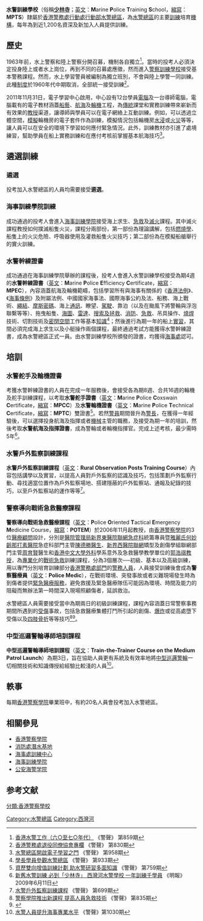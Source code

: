 {{Pathnav|香港警務處|香港警務處架構|行動處|行動部|警察總區|水警總區|frame=1}}
{{Infobox University
|Name=水警訓練學校
|EnglishName=Marine Police Training School
|SealImage=
|SealInfo=
|Motto=
|Established=
|Type=水上警察訓練學校
|President= [[警察訓練主任|警察訓練主任]]（[[鄧英傑|鄧英傑]][[警司|警司]]）
|Location=[[香港|香港]][[東區_(香港)|東區]][[西灣河|西灣河]][[太康街|太康街]][[水警港口分區總部|水警港口分區總部]]
|Campus=[[香港市區|市區]]
|AreaTotal=
|Department=
|Faculty=
|Professor=
|Associate Professor=
|Assistant Professor=
|Lecturer=
|Student=
|Undergraduate=
|Postgraduate=
|暱稱='''[[少林寺|少林寺]]'''
|Website=
|Celebration=
}}

'''水警訓練學校'''（俗稱'''[[少林寺|少林寺]]'''；[[英文|英文]]：'''M'''arine '''P'''olice '''T'''raining '''S'''chool，[[縮寫|縮寫]]：'''MPTS'''）隸屬於[[香港警務處|香港警務處]][[行動處|行動處]][[行動部|行動部]][[水警總區|水警總區]]，為[[水警總區|水警總區]]的主要[[訓練|訓練]]培育[[機構|機構]]，每年為到近1,200名資深及新加入人員提供訓練。

==歷史==
1963年前，水上警察和陸上警察分開召募，機制各自獨立<ref>[http://www.police.gov.hk/offbeat/859/chi/n03.htm 香港水警工作（六○至七○年代）] {{Wayback|url=http://www.police.gov.hk/offbeat/859/chi/n03.htm |date=20131230231830 }} 《警聲》 第859期</ref>。當時的投考人必須決定投身陸上或者水上崗位，再到不同的召募處應徵，然而進入[[警察訓練學校|警察訓練學校]]接受基本警務課程。然而，水上學習警員被編制為獨立班別，不會與陸上學警一同訓練。此種[[制度|制度]]於1960年代中期取消，全部統一接受訓練<ref>[http://www.police.gov.hk/offbeat/830/chi/s02.htm 香港警務處退役同僚協會專欄] {{Wayback|url=http://www.police.gov.hk/offbeat/830/chi/s02.htm |date=20131213195359 }} 《警聲》 第830期</ref>。

2011年11月31日，電子學習中心啟用，中心設有12台學員[[電腦|電腦]]及一台導師電腦，電腦載有的電子教材涵蓋[[船藝|船藝]]、[[航海|航海]]及[[輪機|輪機]]工程，為[[傳統|傳統]]課堂和實務訓練帶來嶄新而有效果的[[教授|教授]]渠道，讓導師與學員可以在電子網絡上互動訓練。例如，可以透過立體空間，[[模擬|模擬]]輪機房的電子套件作為訓練，模擬情況包括輪機房[[洪灾|水浸]]或[[火災|火災]]等等，讓人員可以在安全的環境下學習如何應付緊急情況。此外，訓練教材亦引進了處境練習，幫助學員在船上實務訓練和在應付考核前掌握基本航海技巧<ref>[http://www.police.gov.hk/offbeat/958/chi/n10.htm 水警總區開啟電子學習之門] {{Wayback|url=http://www.police.gov.hk/offbeat/958/chi/n10.htm |date=20140106041325 }} 《警聲》 第958期</ref>。

== 遴選訓練 ==
=== 遴選 ===
投考加入水警總區的人員均需要接受'''遴選'''。

=== 海事訓練學院訓練 ===
成功通過的投考人會進入[[海事訓練學院|海事訓練學院]]接受海上求生、[[急救|急救]]及[[滅火|滅火]]課程。其中滅火課程教授如何撲滅船隻火災，課程分兩部份，第一部份為理論講解，包括[[燃燒學|燃燒學]]、船隻上的火災危險、呼吸器使用及灌救船隻火災技巧；第二部份為在模擬船艙舉行的實火訓練。

=== 水警幹練證書 ===
成功通過在海事訓練學院舉辦的課程後，投考人會進入水警訓練學校接受為期4週的'''水警幹練證書'''（[[英文|英文]]：'''M'''arine '''P'''olice '''E'''fficiency '''C'''ertificate，[[縮寫|縮寫]]：'''MPEC'''），內容涵蓋航海及輪機範疇，包括學習所有與海事有關係的《[[香港法例|香港法例]]》、《[[海事條例|海事條例]]》及附屬法例、中國國家海事法、國際海事公約及法、船務、海上戰術、[[繩結|繩結]]、[[摩斯密碼|摩斯密碼]]、海上[[通訊|通訊]]、瞭望、[[駕駛|駕駛]]、靠泊（以及在颱風下將警輪與浮泡聯繫等等）、拖曳船隻、[[海圖|海圖]]、[[雷達|雷達]]、[[搜索及拯救|搜索及拯救]]、[[消防|消防]]、[[急救|急救]]、吊具操作、[[燒焊|燒焊]]技術、切割技術及[[密閉空間|密閉空間]]工作等基本[[知識|知識]]<ref>[http://www.police.gov.hk/offbeat/933/chi/n08.htm 學長學員參觀水警總區] {{Wayback|url=http://www.police.gov.hk/offbeat/933/chi/n08.htm |date=20140106040726 }} 《警聲》 第933期</ref>；然後進行為期一年的船上[[實習|實習]]，其間必須完成海上求生以及小艇操作兩個課程，最終通過考試方能獲得水警幹練證書，成為水警總區正式一員。由水警訓練學校所頒發的證書，均獲得[[海事處|海事處]]認可。

== 培訓 ==
=== 水警舵手及輪機證書 ===
考獲水警幹練證書的人員在完成一年服務後，會接受各為期8週、合共16週的輪機及舵手訓練課程，以考取'''水警舵手證書'''（[[英文|英文]]：'''M'''arine '''P'''olice '''C'''oxswain '''C'''ertificate，[[縮寫|縮寫]]：'''MPCC'''）及'''水警輪機證書'''（[[英文|英文]]：'''M'''arine '''P'''olice '''T'''echnical '''C'''ertificate，[[縮寫|縮寫]]：'''MPTC'''）雙證書<ref>[http://www.police.gov.hk/offbeat/759/chi/n04.htm 資歷雙向增值訓練計劃 助水警研習多面知識] {{Wayback|url=http://www.police.gov.hk/offbeat/759/chi/n04.htm |date=20090302095605 }} 《警聲》 第759期</ref>。若然[[警員_(香港)|警員]]期間晉升為[[警長|警長]]，在獲得一年經驗後，可以選擇投身航海及指揮或者[[機械|機械]]主管的職務，及接受為期一年的培訓，然後考取'''水警航海及指揮證書'''，成為警輪或者輪機指揮官。完成上述考核，最少需時5年<ref>[http://hk.news.yahoo.com/article/090611/4/cnic.html 新舊水警訓練 必到「少林寺」 西灣河水警學校 一年訓練千學員] {{Wayback|url=http://hk.news.yahoo.com/article/090611/4/cnic.html |date=20090615145602 }} 《明報》 2009年6月11日</ref>。

=== 水警戶外監察訓練課程 ===
'''水警戶外監察訓練課程'''（[[英文|英文]]：'''Rural Observation Posts Training Course'''）內容包括講學以及實習，以提高人員對戶外監察的認識及技巧，包括策劃戶外監察行動、尋找適當位置作為戶外監察場地、搭建隱蔽的戶外監察站、通報及紀錄的技巧，以至戶外監察站的運作等等<ref>[http://www.police.gov.hk/offbeat/699/017_c.htm 水警戶外監察訓練課程] {{Wayback|url=http://www.police.gov.hk/offbeat/699/017_c.htm |date=20070706040205 }} 《警聲》 第699期</ref>。

=== 警察導向戰術急救醫療課程 ===
'''警察導向戰術急救醫療課程'''（[[英文|英文]]：'''P'''olice '''O'''riented '''T'''actical '''E'''mergency '''M'''edicine Course，[[縮寫|縮寫]]：'''POTEM'''）於2006年11月起教授，由[[香港警察學院|香港警察學院]]的3位[[醫療|醫療]][[顧問|顧問]]設計，分別是[[醫院管理局|醫院管理局]][[新界東醫院聯網|新界東醫院聯網]][[急症科|急症科]]統籌專員暨[[雅麗氏何妙齡那打素醫院|雅麗氏何妙齡那打素醫院]]急症科部門主管[[陳德勝|陳德勝]][[醫生|醫生]]、[[新界西醫院聯網|新界西醫院聯網]]矯型及創傷學組聯網部門主管[[周育賢|周育賢]]醫生和[[香港中文大學|香港中文大學]][[外科|外科]]學系意外及急救醫學教學單位的[[郭浩祺|郭浩祺]][[教授|教授]]，為[[專業化|專業化]]的[[戰術|戰術]][[急救|急救]]訓練]課程，分為3個層次──初級、基本以及高級訓練，用以專門分別培育訓練部分[[香港警務處部門|香港警務處部門]]的[[警務人員|警務人員]]，人員接受訓練後會成為'''警察醫療員'''（[[英文|英文]]：'''Police Medic'''），在戰術環境、突發事故或者災難現場發生時為到傷者提供[[緊急醫療服務|緊急醫療服務]]，避免救援及緊急醫療隊伍可能因為環境、時間及能力的阻礙而無辦法第一時間深入現場照顧傷者，延誤救治。

水警總區人員需要接受當中為期兩日的初級訓練課程，課程內容涵蓋日常警察事務期間所遇到的[[受傷|受傷]]事故，包括急救醫療集體打鬥所引起的創傷、[[爆炸|爆炸]]或從高處墮下受傷以及[[四肢|四肢]][[骨折|骨折]]等等技巧<ref>[http://www.police.gov.hk/offbeat/835/chi/n14.htm 警察學院推出新課程 提高人員急救技術] {{Wayback|url=http://www.police.gov.hk/offbeat/835/chi/n14.htm |date=20150924122115 }} 《警聲》 第835期</ref><ref>{{Cite web |url=http://books.google.com.au/books/about/%E8%AD%A6%E5%AF%9F%E5%B0%8E%E5%90%91%E6%88%B0%E8%A1%93%E6%80%A5%E6%95%91%E9%86%AB%E7%99%82%E8%AA%B2%E7%A8%8B.html?id=qJLiAgAACAAJ&redir_esc=y |title=警察導向戰術急救醫療課程 |accessdate=2012-06-16 |archive-date=2012-12-09 |archive-url=https://web.archive.org/web/20121209120214/http://books.google.com.au/books/about/%E8%AD%A6%E5%AF%9F%E5%B0%8E%E5%90%91%E6%88%B0%E8%A1%93%E6%80%A5%E6%95%91%E9%86%AB%E7%99%82%E8%AA%B2%E7%A8%8B.html?id=qJLiAgAACAAJ&redir_esc=y |dead-url=no }}</ref>。

=== 中型巡邏警輪導師培訓課程 ===
'''中型巡邏警輪導師培訓課程'''（[[英文|英文]]：'''Train-the-Trainer Course on the Medium Patrol Launch'''）為期3日，旨在協助人員更有系統及有效率地將[[香港警察輪艇#中型巡邏警輪|中型巡邏警輪]]一切相關技術和知識傳授給經驗比較淺的人員<ref>[http://www.police.gov.hk/offbeat/1030/chi/2273.html 水警人員提升海事專業水平] {{Wayback|url=http://www.police.gov.hk/offbeat/1030/chi/2273.html |date=20150419084106 }} 《警聲》第1030期</ref>。

==軼事==
每期[[香港警察學院|香港警察學院]]畢業班中，有約20名人員會投考加入水警總區。

==相關參見==
*[[香港警察學院|香港警察學院]]
*[[消防處潛水基地|消防處潛水基地]]
*[[海事處訓練中心|海事處訓練中心]]
*[[海事訓練學院|海事訓練學院]]
*[[公安海警学院|公安海警学院]]

== 参考文献 ==
{{Reflist|2}}

{{香港警察學校}}

[[Category:水警總區|Category:水警總區]]
[[Category:西灣河|Category:西灣河]]
[[分類:香港警察學校|分類:香港警察學校]]